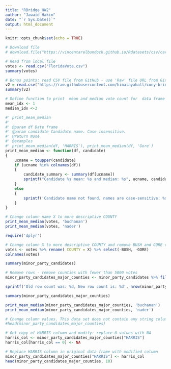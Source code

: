 ```yaml
---
title: "RBridge_HW2"
author: "Jawaid Hakim"
date: "`r Sys.Date()`"
output: html_document
---
```


```r
knitr::opts_chunk$set(echo = TRUE)
```

```r
# Download file
# download.file("https://vincentarelbundock.github.io/Rdatasets/csv/carData/Florida.csv", destfile = 'FloridaVote.csv')

# Read from local file
votes <- read.csv("FloridaVote.csv")
summary(votes)
```


```r
# Bonus points: read CSV file from GitHub - use 'Raw' file URL from GitHub
v2 = read.csv("https://raw.githubusercontent.com/himalayahall/cuny-bridge-r/main/FloridaVote.csv")
summary(v2)
```


```r
# Define function to print  mean and median vote count for  data frame + candidate
mean_idx <- 1
median_idx <-3

#' print_mean_median
#' 
#' @param df Date frame
#' @param candidate Candidate name. Case insensitive.
#' @return None
#' @examples
#' print_mean_median(df, 'HARRIS'), print_mean_median(df, 'Gore')
print_mean_median <- function(df, candidate)
{
    ucname = toupper(candidate)
    if (ucname %in% colnames(df))
    {
        candidate_summary <- summary(df[ucname])
        sprintf("Candidate %s mean: %s and median: %s", ucname, candidate_summary[mean_idx], candidate_summary[median_idx])
    }
    else 
    {
        sprintf('Candidate name not found, names are case-sensitive: %s', candidate)
    }
}

```

```r
# Change column name X to more descriptive COUNTY
print_mean_median(votes, 'buchanan')
print_mean_median(votes, 'nader')
```

```r
require('dplyr')
```

```r
# Change column X to more descriptive COUNTY and remove BUSH and GORE columns. Use pipes to chain operations
votes <- votes %>% rename( COUNTY = X) %>% select(-BUSH, -GORE)
colnames(votes)

summary(minor_party_candidates)
```

```r
# Remove rows - remove counties with fewer than 5000 votes
minor_party_candidates_major_counties <- minor_party_candidates %>% filter(Total >= 5000)

sprintf('Old row count was: %d, New row count is: %d', nrow(minor_party_candidates), nrow(minor_party_candidates_major_counties))

summary(minor_party_candidates_major_counties)
```

```r
print_mean_median(minor_party_candidates_major_counties, 'buchanan')
print_mean_median(minor_party_candidates_major_counties, 'nader')
```

```r
# Change column values. This data set does not contain any string columns. Instead, replace 0 vote counts in HARRIS column to NA
#head(minor_party_candidates_major_counties)

# Get copy of HARRIS column and modify: replace 0 values with NA
harris_col <- minor_party_candidates_major_counties["HARRIS"]
harris_col[harris_col == 0] <- NA

# Replace HARRIS column in original data frame with modified column
minor_party_candidates_major_counties["HARRIS"] <- harris_col
head(minor_party_candidates_major_counties, 10)
```

